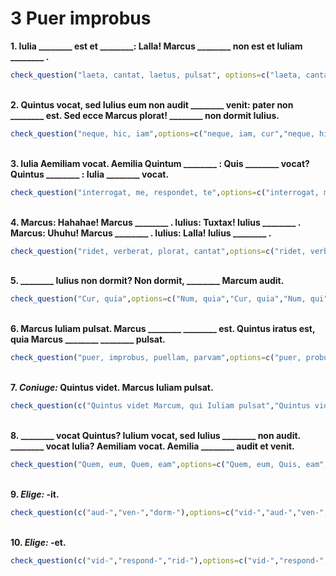 # 3 Puer improbus

**1. Iulia ________ est et ________: Lalla! Marcus ________ non est et Iuliam ________ .**

```r
check_question("laeta, cantat, laetus, pulsat", options=c("laeta, cantat, iratus, pulsat","laeta, cantat, laetus, pulsat","irata, plorat, laetus, pulsat","laeta, vocat, iratus, pulsat"),type="radio", button_label="Rectene dico?",right="Optime! 👍",wrong="Minime 😔", random_answer_order = T)
```

</br>
**2. Quintus vocat, sed Iulius eum non audit ________ venit: pater non ________ est. Sed ecce Marcus plorat! ________ non dormit Iulius.**

```r
check_question("neque, hic, iam",options=c("neque, iam, cur","neque, hic, iam","neque, hic, cur","neque, iam, hic"),type="radio",button_label="Rectene dico?",right="Recte sane 🙂",wrong="Non ita 😿️", random_answer_order = T)
```

</br>
**3. Iulia Aemiliam vocat. Aemilia Quintum ________ : Quis ________ vocat? Quintus ________ : Iulia ________ vocat.**

```r
check_question("interrogat, me, respondet, te",options=c("interrogat, me, respondet, te","interrogat, eam, respondet, eum","interrogat, te, respondet, me","respondet, te, interrogat, me"),type="radio",button_label="Rectene dico?",right="Probe 👌",wrong="Non hercle vero! 😕", random_answer_order = T)
```

</br>
**4. Marcus: Hahahae! Marcus ________ . Iulius: Tuxtax! Iulius ________ . Marcus: Uhuhu! Marcus ________ . Iulius: Lalla! Iulius ________ .**

```r
check_question("ridet, verberat, plorat, cantat",options=c("ridet, verberat, plorat, cantat","ridet, pulsat, vocat, cantat","ridet, verberat, plorat, vocat","ridet, verberat, pulsat, cantat"),type="radio",button_label="Rectene dico?",right="Sic est 🤩",wrong="Cogitandum est 🤔", random_answer_order = T)
```

</br>
**5. ________ Iulius non dormit? Non dormit, ________ Marcum audit.**

```r
check_question("Cur, quia",options=c("Num, quia","Cur, quia","Num, qui","Cur, qui"),type="radio",button_label="Rectene dico?",right="Ita, ut dicis👏",wrong="Quid ais? 🤨", random_answer_order = T)
```

</br>
**6. Marcus Iuliam pulsat. Marcus ________ ________ est. Quintus iratus est, quia Marcus ________ ________ pulsat.**

```r
check_question("puer, improbus, puellam, parvam",options=c("puer, probus, puellam, parvam","puer, improbus, puella, parva","puer, probus, puellam, parva","puer, improbus, puellam, parvam"),type="radio",button_label="Rectene dico?",right="Optime! 👍",wrong="Minime 😔", random_answer_order = T)
```

</br>
**7. _Coniuge:_ Quintus videt. Marcus Iuliam pulsat.**

```r
check_question(c("Quintus videt Marcum, qui Iuliam pulsat","Quintus videt Iuliam, quam Marcus pulsat"),options=c("Quintus videt Marcum, quem Iulia pulsat","Quintus videt Iuliam, quae Marcum pulsat","Quintus videt Marcum, qui Iuliam pulsat","Quintus videt Iuliam, quam Marcus pulsat"),type="checkbox",button_label="Rectene dico?",right="Recte sane 🙂",wrong="Non ita 😿", random_answer_order = T)
```

</br>
**8. ________ vocat Quintus? Iulium vocat, sed Iulius ________ non audit. ________ vocat Iulia? Aemiliam vocat. Aemilia ________ audit et venit.** 

```r
check_question("Quem, eum, Quem, eam",options=c("Quem, eum, Quis, eam","Quem, eum, Eam, quam","Quem, eam, Quem, eum","Quam, eum, Quem, eam"), type="radio", button_label="Rectene dico?", right="Probe👌", wrong="Non hercle vero!😕", random_answer_order = T)
```

</br>
**9. _Elige:_ -it.**

```r
check_question(c("aud-","ven-","dorm-"),options=c("vid-","aud-","ven-","dorm-"),type="checkbox",button_label="Rectene dico?",right="Sic est 🤩",wrong="Cogitandum est 🤔", random_answer_order = T)
```

</br>
**10. _Elige:_ -et.**

```r
check_question(c("vid-","respond-","rid-"),options=c("vid-","respond-","voc-","rid-"),type="checkbox",button_label="Rectene dico?",right="Ita, ut dicis 👏",wrong="Quid ais? 🤨", random_answer_order = T)
```

</br>
